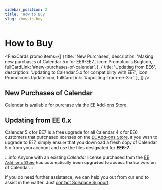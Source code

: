 ```yaml
---
sidebar_position: 2
title: 'How to Buy'
slug: /how-to-buy
---
```



# How to Buy

<FlexCards
  promo
  items={[
    {
      title: 'New Purchases',
      description: 'Making new purchases of Calendar 5.x for EE6-EE7.',
      icon: PromoIcons.BugIcon,
      fullCardLink: '#new-purchases-of-calendar',
    },
    {
      title: 'Updating from EE6',
      description: 'Updating to Calendar 5.x for compatibility with EE7.',
      icon: PromoIcons.UpdateIcon,
      fullCardLink: '#updating-from-ee-3-x',
    },
  ]}
/>

## New Purchases of Calendar

Calendar is available for purchase via the [EE Add-ons Store](https://expressionengine.com/add-ons).

<PrimaryButtonWithLink
  to="https://expressionengine.com/add-ons/calendar"
  label="  Buy Calendar at the EE Add-ons Store"
/>

## Updating from EE 6.x

Calendar 5.x for EE7 is a free upgrade for all Calendar 4.x for EE6 customers that purchased licenses on the [EE Add-ons Store](https://expressionengine.com/add-ons/calendar). If you wish to upgrade to EE7, simply ensure that you download a fresh copy of Calendar 5.x from your account and use the files designated for **EE6-7**.

:::info
Anyone with an existing _Calendar_ license purchased from the [EE Add-ons Store](https://expressionengine.com/add-ons/calendar) has automatically been upgraded to access the 5.x version of Calendar.
:::

<PrimaryButtonWithLink
  to="https://expressionengine.com/add-ons"
  label="Visit my EE Add-ons Store Account"
/>

<PrimaryButtonWithLink
  to="https://expressionengine.com/add-ons/calendar"
  label="  Buy Calendar at the EE Add-ons Store"
/>

If you do need further assistance, we can help you out from our end to assist in the matter. Just [contact Solspace Support](/support).
